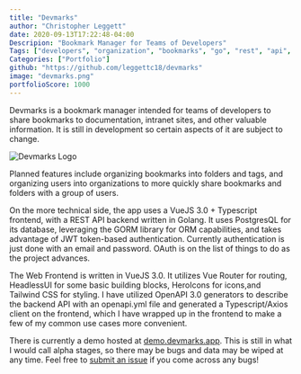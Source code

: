 ```yaml
---
title: "Devmarks"
author: "Christopher Leggett"
date: 2020-09-13T17:22:48-04:00
Descripion: "Bookmark Manager for Teams of Developers"
Tags: ["developers", "organization", "bookmarks", "go", "rest", "api", "devmarks"]
Categories: ["Portfolio"]
github: "https://github.com/leggettc18/devmarks"
image: "devmarks.png"
portfolioScore: 1000
---
```


Devmarks is a bookmark manager intended for teams of developers to share 
bookmarks to documentation, intranet sites, and other valuable information. It 
is still in development so certain aspects of it are subject to change.

![Devmarks Logo](./devmarks.png)

Planned features include organizing bookmarks into folders and tags, and 
organizing users into organizations to more quickly share bookmarks and folders 
with a group of users.

On the more technical side, the app uses a VueJS 3.0 + Typescript frontend, 
with a REST API backend written in Golang. It uses PostgresQL for its database,
leveraging the GORM library for ORM capabilities, and takes advantage of JWT token-based 
authentication. Currently authentication is just done with an email and password. 
OAuth is on the list of things to do as the project advances.

The Web Frontend is written in VueJS 3.0. It utilizes Vue Router for routing,
HeadlessUI for some basic building blocks, HeroIcons for icons,and Tailwind CSS 
for styling. I have utilized OpenAPI 3.0 generators to describe the backend API
with an openapi.yml file and generated a Typescript/Axios client on the frontend,
which I have wrapped up in the frontend to make a few of my common use cases
more convenient.

There is currently a demo hosted at [demo.devmarks.app](https://demo.devmarks.app).
This is still in what I would call alpha stages, so there may be bugs and
data may be wiped at any time. Feel free to 
[submit an issue](https://github.com/leggettc18/devmarks/issues) 
if you come across any bugs!
